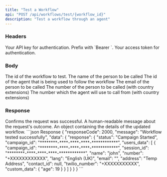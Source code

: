 ```yaml
---
title: "Test a Workflow"
api: "POST /api/workflows/test/{workflow_id}"
description: "Test a workflow through an agent"
---
```


### Headers

<ParamField header="Authorization" type="string" required>
  Your API key for authentication. Prefix with `Bearer `.
</ParamField>

<ParamField header="x-access-token" type="string" required>
  Your access token for authentication.
</ParamField>

### Body

<ParamField body="workflow_id" type="string" required>
  The id of the workflow to test.
</ParamField>

<ParamField body="name" type="string" required>
  The name of the person to be called
</ParamField>

<ParamField body="agent_id" type="string" required>
  The id of the agent that is being used to follow the workflow 
</ParamField>

<ParamField body="email" type="string">
  The email of the person to be called
</ParamField>

<ParamField body="to" type="string" required>
  The number of the person to be called (with country extensions)
</ParamField>

<ParamField body="from" type="string" required>
  The number which the agent will use to call from (with country extensions)
</ParamField>


### Response

<ResponseField name="responseCode" type="string">
  Confirms the request was successful.
</ResponseField>
<ResponseField name="message" type="string">
  A human-readable message about the request's outcome.
</ResponseField>
<ResponseField name="data" type="object">
  An object containing the details of the updated workflow.
</ResponseField>

<ResponseExample>
```json Response
{
    "responseCode": 2000,
    "message": "Workflow tested successfully",
    "data": {
        "response": {
            "status": "Campaign Started",
            "campaign_id": "********-****-****-****-************",
            "users_data": [
                {
                    "campaign_id": "********-****-****-****-************",
                    "session_id": "********-****-****-****-************",
                    "name": "john",
                    "number": "+XXXXXXXXXXXX",
                    "lang": "English (UK)",
                    "email": "",
                    "address": "Temp Address",
                    "contact_id": null,
                    "twilio_number": "+XXXXXXXXXXX",
                    "custom_data": {
                        "age": 19
                    }
                }
            ]
        }
    }
}
```
</ResponseExample>
